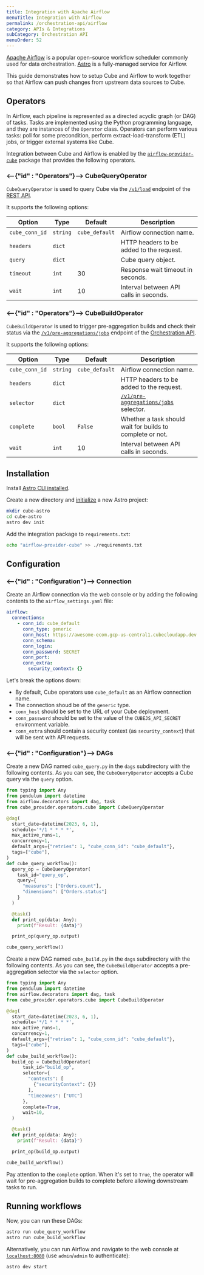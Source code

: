 ```yaml
---
title: Integration with Apache Airflow
menuTitle: Integration with Airflow
permalink: /orchestration-api/airflow
category: APIs & Integrations
subCategory: Orchestration API
menuOrder: 52
---
```


[Apache Airflow][airflow] is a popular open-source workflow scheduler commonly
used for data orchestration. [Astro][astro] is a fully-managed service for
Airflow.

This guide demonstrates how to setup Cube and Airflow to work together so that
Airflow can push changes from upstream data sources to Cube.

<!-- https://github.com/cube-js/airflow-provider-cube -->

## Operators

In Airflow, each pipeline is represented as a directed acyclic graph (or
DAG) of tasks. Tasks are implemented using the Python programming language,
and they are instances of the `Operator` class. Operators can perform various
tasks: poll for some precondition, perform extract-load-transform (ETL) jobs,
or trigger external systems like Cube.

Integration between Cube and Airflow is enabled by the
[`airflow-provider-cube`][github-airflow-provider-cube] package that provides
the following operators.

### <--{"id" : "Operators"}--> CubeQueryOperator

`CubeQueryOperator` is used to query Cube via the
[`/v1/load`][ref-load-endpoint] endpoint of the [REST API][ref-rest-api].

It supports the following options:

| Option         | Type     | Default        | Description                              |
| -------------- | -------- | -------------- | ---------------------------------------- |
| `cube_conn_id` | `string` | `cube_default` | Airflow connection name.                 |
| `headers`      | `dict`   |                | HTTP headers to be added to the request. |
| `query`        | `dict`   |                | Cube query object.                       |
| `timeout`      | `int`    | 30             | Response wait timeout in seconds.        |
| `wait`         | `int`    | 10             | Interval between API calls in seconds.   |

### <--{"id" : "Operators"}--> CubeBuildOperator

`CubeBuildOperator` is used to trigger pre-aggregation builds and check their
status via the [`/v1/pre-aggregations/jobs`][ref-ref-jobs-endpoint] endpoint
of the [Orchestration API][ref-orchestration-api].

It supports the following options:

| Option         | Type     | Default          | Description                                                    |
| -------------- | -------- | ---------------- | -------------------------------------------------------------- |
| `cube_conn_id` | `string` | `cube_default`   | Airflow connection name.                                       |
| `headers`      | `dict`   |                  | HTTP headers to be added to the request.                       |
| `selector`     | `dict`   |                  | [`/v1/pre-aggregations/jobs`][ref-ref-jobs-endpoint] selector. |
| `complete`     | `bool`   | `False`          | Whether a task should wait for builds to complete or not.      |
| `wait`         | `int`    | 10               | Interval between API calls in seconds.                         |

## Installation

Install [Astro CLI installed][astro-cli].

Create a new directory and [initialize][astro-cli-dev-init] a new Astro project:

```bash
mkdir cube-astro
cd cube-astro
astro dev init
```

Add the integration package to `requirements.txt`:

```bash
echo "airflow-provider-cube" >> ./requirements.txt
```

## Configuration

### <--{"id" : "Configuration"}--> Connection

Create an Airflow connection via the web console or by adding the following
contents to the `airflow_settings.yaml` file:

```yaml
airflow:
  connections:
    - conn_id: cube_default
      conn_type: generic
      conn_host: https://awesome-ecom.gcp-us-central1.cubecloudapp.dev
      conn_schema:
      conn_login:
      conn_password: SECRET
      conn_port:
      conn_extra:
        security_context: {}
```

Let's break the options down:

- By default, Cube operators use `cube_default` as an Airflow connection name.
- The connection shoud be of the `generic` type.
- `conn_host` should be set to the URL of your Cube deployment.
- `conn_password` should be set to the value of the `CUBEJS_API_SECRET`
environment variable.
- `conn_extra` should contain a security context (as `security_context`) that
will be sent with API requests.

### <--{"id" : "Configuration"}--> DAGs

Create a new DAG named `cube_query.py` in the `dags` subdirectory with the
following contents. As you can see, the `CubeQueryOperator` accepts a Cube
query via the `query` option.

```python
from typing import Any
from pendulum import datetime
from airflow.decorators import dag, task
from cube_provider.operators.cube import CubeQueryOperator

@dag(
  start_date=datetime(2023, 6, 1),
  schedule='*/1 * * * *',
  max_active_runs=1,
  concurrency=1,
  default_args={"retries": 1, "cube_conn_id": "cube_default"},
  tags=["cube"],
)
def cube_query_workflow():
  query_op = CubeQueryOperator(
    task_id="query_op",
    query={
      "measures": ["Orders.count"],
      "dimensions": ["Orders.status"]
    }
  )

  @task()
  def print_op(data: Any):
    print(f"Result: {data}")

  print_op(query_op.output)

cube_query_workflow() 
```

Create a new DAG named `cube_build.py` in the `dags` subdirectory with the
following contents. As you can see, the `CubeBuildOperator` accepts a
pre-aggregation selector via the `selector` option.

```python
from typing import Any
from pendulum import datetime
from airflow.decorators import dag, task
from cube_provider.operators.cube import CubeBuildOperator

@dag(
  start_date=datetime(2023, 6, 1),
  schedule='*/1 * * * *',
  max_active_runs=1,
  concurrency=1,
  default_args={"retries": 1, "cube_conn_id": "cube_default"},
  tags=["cube"],
)
def cube_build_workflow():
  build_op = CubeBuildOperator(
      task_id="build_op",
      selector={
        "contexts": [
          {"securityContext": {}}
        ],
        "timezones": ["UTC"]
      },
      complete=True,
      wait=10,
  )

  @task()
  def print_op(data: Any):
    print(f"Result: {data}")

  print_op(build_op.output)

cube_build_workflow()
```

Pay attention to the `complete` option. When it's set to `True`, the operator
will wait for pre-aggregation builds to complete before allowing downstream
tasks to run.

## Running workflows

Now, you can run these DAGs:

```bash
astro run cube_query_workflow
astro run cube_build_workflow
```

Alternatively, you can run Airflow and navigate to the web console at
[`localhost:8080`](http://localhost:8080) (use `admin`/`admin` to
authenticate):

```bash
astro dev start
```

[airflow]: https://airflow.apache.org
[astro]: https://www.astronomer.io
[astro-cli]: https://docs.astronomer.io/astro/cli/overview
[astro-cli-dev-init]: https://docs.astronomer.io/astro/cli/astro-dev-init
[github-airflow-provider-cube]: https://github.com/cube-js/airflow-provider-cube/
[ref-load-endpoint]: /rest-api#v-1-load
[ref-ref-jobs-endpoint]: /rest-api#v-1-pre-aggregations-jobs
[ref-rest-api]: /http-api/rest
[ref-orchestration-api]: /orchestration-api